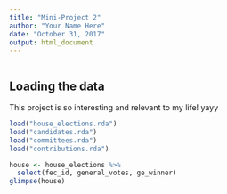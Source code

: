 ```yaml
---
title: "Mini-Project 2"
author: "Your Name Here"
date: "October 31, 2017"
output: html_document
---
```


```r
```


## Loading the data

This project is so interesting and relevant to my life! yayy 

```r

load("house_elections.rda")
load("candidates.rda")
load("committees.rda")
load("contributions.rda")
```


```r
house <- house_elections %>%
  select(fec_id, general_votes, ge_winner)
glimpse(house)
```

